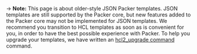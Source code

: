 -> **Note:** This page is about older-style JSON Packer templates. JSON
templates are still supported by the Packer core, but new features added to the
Packer core may not be implemented for JSON templates. We recommend you
transition to HCL templates as soon as is convenient for you, in order to have
the best possible experience with Packer. To help you upgrade your templates,
we have written an [hcl2_upgrade command](/packer/docs/commands/hcl2_upgrade) command.
